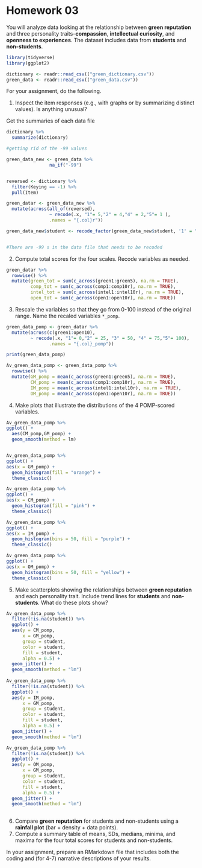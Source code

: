 # Homework 03

You will analyze data looking at the relationship between **green reputation** and three personality traits--**compassion**, **intellectual curiosity**, and **openness to experiences**.
The dataset includes data from **students** and **non-students**.


```r
library(tidyverse)
library(ggplot2)
```

```r
dictionary <- readr::read_csv(("green_dictionary.csv"))
green_data <- readr::read_csv(("green_data.csv"))
```

For your assignment, do the following.

  1. Inspect the item responses (e.g., with graphs or by summarizing distinct values). 
     Is anything unusual?

Get the summaries of each data file     
```r
dictionary %>%
  summarize(dictionary)

#getting rid of the -99 values

green_data_new <- green_data %>%
                na_if("-99")


reversed <- dictionary %>%
  filter(Keying == -1) %>%
  pull(Item)

green_datar <- green_data_new %>% 
  mutate(across(all_of(reversed),
                ~ recode(.x, "1"= 5,"2" = 4,"4" = 2,"5"= 1 ),
                .names = "{.col}r"))

green_data_new$student <- recode_factor(green_data_new$student, '1' = "Non-student", '2' = "Student", .default = NULL)


#There are -99 s in the data file that needs to be recoded
```
     
  2. Compute total scores for the four scales. 
     Recode variables as needed.
```r
green_datar %>% 
  rowwise() %>% 
  mutate(green_tot = sum(c_across(green1:green5), na.rm = TRUE),
         comp_tot = sum(c_across(comp1:comp10r), na.rm = TRUE),
         intel_tot = sum(c_across(intel1:intel10r), na.rm = TRUE),
         open_tot = sum(c_across(open1:open10r), na.rm = TRUE))
```
    
  3. Rescale the variables so that they go from 0-100 instead of the original range.
     Name the recaled variables `*_pomp`.
```r
green_data_pomp <- green_datar %>% 
  mutate(across(c(green1:open10),
         ~ recode(.x, "1"= 0,"2" = 25, "3" = 50, "4" = 75,"5"= 100),
                .names = "{.col}_pomp"))

print(green_data_pomp)

Av_green_data_pomp <- green_data_pomp %>% 
  rowwise() %>% 
  mutate(GM_pomp = mean(c_across(green1:green5), na.rm = TRUE),
         CM_pomp = mean(c_across(comp1:comp10r), na.rm = TRUE),
         IM_pomp = mean(c_across(intel1:intel10r), na.rm = TRUE),
         OM_pomp = mean(c_across(open1:open10r), na.rm = TRUE))

```
     
  4. Make plots that illustrate the distributions of the 4 POMP-scored variables.
```r
Av_green_data_pomp %>% 
ggplot() +
  aes(CM_pomp,GM_pomp) +
  geom_smooth(method = lm) 


Av_green_data_pomp %>% 
ggplot() +
aes(x = GM_pomp) +
  geom_histogram(fill = "orange") +
  theme_classic()

Av_green_data_pomp %>% 
ggplot() +
aes(x = CM_pomp) +
  geom_histogram(fill = "pink") +
  theme_classic()

Av_green_data_pomp %>% 
ggplot() +
aes(x = IM_pomp) +
  geom_histogram(bins = 50, fill = "purple") +
  theme_classic()

Av_green_data_pomp %>% 
ggplot() +
aes(x = OM_pomp) +
  geom_histogram(bins = 50, fill = "yellow") +
  theme_classic()


```
  
  5. Make scatterplots showing the relationships between **green reputation** and each personality trait.
     Include trend lines for **students** and **non-students**.
     What do these plots show?
     
```r
Av_green_data_pomp %>% 
  filter(!is.na(student)) %>% 
  ggplot() +
  aes(y = CM_pomp,
      x = GM_pomp,
      group = student,
      color = student,
      fill = student,
      alpha = 0.5) +
  geom_jitter() +
  geom_smooth(method = "lm")
  
Av_green_data_pomp %>% 
  filter(!is.na(student)) %>% 
  ggplot() +
  aes(y = IM_pomp,
      x = GM_pomp,
      group = student,
      color = student,
      fill = student, 
      alpha = 0.5) +
  geom_jitter() +
  geom_smooth(method = "lm")

Av_green_data_pomp %>% 
  filter(!is.na(student)) %>% 
  ggplot() +
  aes(y = OM_pomp,
      x = GM_pomp,
      group = student,
      color = student,
      fill = student, 
      alpha = 0.5) +
  geom_jitter() +
  geom_smooth(method = "lm")
  
```
     
  6. Compare **green reputation** for students and non-students using a **rainfall plot** (bar + density + data points).
  7. Compute a summary table of means, SDs, medians, minima, and maxima for the four total scores for students and non-students.
  
In your assignment, prepare an RMarkdown file that includes both the coding and (for 4-7) narrative descriptions of your results.



